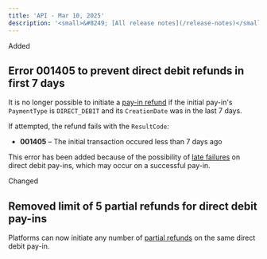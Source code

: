 ```yaml
---
title: 'API - Mar 10, 2025'  
description: '<small>&#8249; [All release notes](/release-notes)</small>'  
---
```


<div class="release-notes-page">

<div class="pill pill-green">Added</div>

## Error 001405 to prevent direct debit refunds in first 7 days

It is no longer possible to initiate a [pay-in refund](/api-reference/refunds/create-refund-payin) if the initial pay-in's `PaymentType` is `DIRECT_DEBIT` and its `CreationDate` was in the last 7 days. 

If attempted, the refund fails with the `ResultCode`: 

- **001405** – The initial transaction occured less than 7 days ago

This error has been added because of the possibility of [late failures](/guides/payment-methods/banking/direct-debit#late-failures%2C-chargebacks-and-refunds) on direct debit pay-ins, which may occur on a successful pay-in.

<div class="pill pill-orange">Changed</div>

## Removed limit of 5 partial refunds for direct debit pay-ins

Platforms can now initiate any number of [partial refunds](/api-reference/refunds/create-refund-payin) on the same direct debit pay-in.

</div>